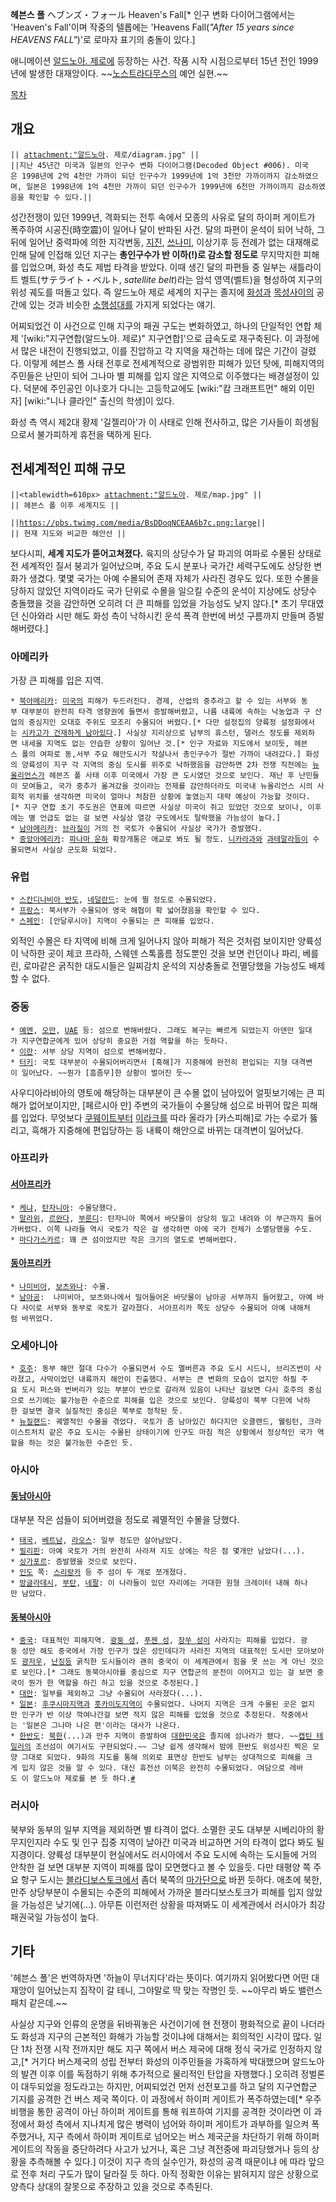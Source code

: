 '''헤븐스 폴'''
ヘブンズ・フォール
Heaven's Fall[* 인구 변화 다이어그램에서는 'Heaven's Fall'이며 작중의 텔롭에는 'Heavens Fall(''"After 15 years since HEAVENS FALL"'')'로 로마자 표기의 충돌이 있다.]

애니메이션 [[알드노아. 제로]]에 등장하는 사건. 작품 시작 시점으로부터 15년 전인 1999년에 발생한 대재앙이다. ~~[[노스트라다무스]]의 예언 실현.~~

[[목차]]

== 개요 ==
 || attachment:"알드노아. 제로/diagram.jpg" ||
 ||지난 45년간 미국과 일본의 인구수 변화 다이어그램(Decoded Object #006). 미국은 1998년에 2억 4천만 가까이 되던 인구수가 1999년에 1억 3천만 가까이까지 감소하였으며, 일본은 1998년에 1억 4천만 가까이 되던 인구수가 1999년에 6천만 가까이까지 감소하였음을 확인할 수 있다.||

성간전쟁이 있던 1999년, 격화되는 전투 속에서 모종의 사유로 달의 하이퍼 게이트가 폭주하여 시공진(時空震)이 일어나 달이 반파된 사건. 달의 파편이 운석이 되어 낙하, 그 뒤에 일어난 중력파에 의한 지각변동, [[지진]], [[쓰나미]], 이상기후 등 전례가 없는 대재해로 인해 달에 인접해 있던 지구는 '''총인구수가 반 이하(!)로 감소할 정도로''' 무지막지한 피해를 입었으며, 화성 측도 제법 타격을 받았다. 이때 생긴 달의 파편들 중 일부는 새틀라이트 벨트(サテライト・ベルト, ''satellite belt'')라는 암석 영역(벨트)을 형성하여 지구의 위성 궤도를 떠돌고 있다. 즉 알드노아 제로 세계의 지구는 졸지에 [[화성]]과 [[목성]]사이의 공간에 있는 것과 비슷한 [[소행성]]대를 가지게 되었다는 얘기.

어찌되었건 이 사건으로 인해 지구의 패권 구도는 변화하였고, 하나의 단일적인 연합 체제 '[wiki:"지구연합(알드노아. 제로)" 지구연합]'으로 급속도로 재구축된다. 이 과정에서 많은 내전이 진행되었고, 이를 진압하고 각 지역을 재건하는 데에 많은 기간이 걸렸다. 이렇게 헤븐스 폴 사태 전후로 전세계적으로 광범위한 피해가 있던 탓에, 피해지역의 주민들은 난민이 되어 그나마 별 피해를 입지 않은 지역으로 이주했다는 배경설정이 있다. 덕분에 주인공인 이나호가 다니는 고등학교에도 [wiki:"캄 크래프트먼" 해외 이민자] [wiki:"니나 클라인" 출신의 학생]이 있다. 

화성 측 역시 제2대 황제 '길젤리아'가 이 사태로 인해 전사하고, 많은 기사들이 희생됨으로서 불가피하게 휴전을 택하게 된다.

== 전세계적인 피해 규모 ==
 ||<tablewidth=610px> attachment:"알드노아. 제로/map.jpg" ||
 || 헤븐스 폴 이후 세계지도 ||

 ||https://pbs.twimg.com/media/BsDDoqNCEAA6b7c.png:large||
 || 현재 지도와 비교한 해안선 ||

보다시피, '''세계 지도가 뜯어고쳐졌다.''' 육지의 상당수가 달 파괴의 여파로 수몰된 상태로 전 세계적인 질서 붕괴가 일어났으며, 주요 도시 분포나 국가간 세력구도에도 상당한 변화가 생겼다. 몇몇 국가는 아예 수몰되어 존재 자체가 사라진 경우도 있다. 또한 수몰을 당하지 않았던 지역이라도 국가 단위로 수몰을 일으킬 수준의 운석이 지상에도 상당수 충돌했을 것을 감안하면 오히려 더 큰 피해를 입었을 가능성도 낮지 않다.[* 초기 무대였던 신아와라 시만 해도 화성 측이 낙하시킨 운석 폭격 한번에 버섯 구름까지 만들며 증발해버렸다.]

=== 아메리카 ===
가장 큰 피해를 입은 지역. 

 * [[북아메리카]]: [[미국]]의 피해가 두드러진다. 경제, 산업의 중추라고 할 수 있는 서부와 동부 대부분이 완전히 타격 영향권에 들면서 증발해버렸고, 나름 내륙에 속하는 낙농업과 구 산업의 중심지인 오대호 주위도 모조리 수몰되어 버렸다.[* 다만 설정집의 양륙정 설정화에서는 [https://pbs.twimg.com/media/CA1g8JcVEAAkk8o.jpg 시카고가 건재하게 남아있다].] 사실상 지리상으로 남부의 휴스턴, 댈러스 정도를 제외하면 내세울 지역도 없는 안습한 상황이 일어난 것.[* 인구 자료와 지도에서 보이듯, 헤븐스 폴의 여파로 동,서부 주요 해안도시가 작살나서 총인구수가 절반 가까이 내려갔다.] 화성의 양륙성이 지구 각 지역의 중심 도시를 위주로 낙하했음을 감안하면 2차 전쟁 직전에는 [[뉴올리언스]]가 헤븐즈 폴 사태 이후 미국에서 가장 큰 도시였던 것으로 보인다. 재난 후 난민들이 모여들고, 국가 중추가 옮겨갔을 것이라는 전제를 감안하더라도 미국내 뉴올리언스 시의 사회적 위치를 생각하면 미국이 얼마나 처참한 상황에 놓였는지 대략 예상이 가능할 것이다.[* 지구 연합 초기 주도권은 연표에 따르면 사실상 미국이 쥐고 있었던 것으로 보이나, 이후에는 별 언급도 없는 걸 보면 사실상 열강 구도에서도 탈락했을 가능성이 높다.] 
 * [[남아메리카]]: [[브라질]]이 거의 전 국토가 수몰되어 사실상 국가가 증발했다.
 * [[중앙아메리카]]: [[파나마 운하]] 확장개통은 애교로 봐도 될 정도. [[니카라과]]와 [[과테말라]]등이 수몰되면서 사실상 군도화 되었다.

=== 유럽 ===
 * [[스칸디나비아 반도]], [[네덜란드]]: 눈에 띌 정도로 수몰되었다.
 * [[프랑스]]: 북서부가 수몰되어 영국 해협이 확 넓어졌음을 확인할 수 있다. 
 * [[스페인]]: [안달루시아] 지역이 수몰되는 큰 피해를 입었다. 

외적인 수몰은 타 지역에 비해 크게 일어나지 않아 피해가 적은 것처럼 보이지만 양륙성이 낙하한 곳이 체코 프라하, 스웨덴 스톡홀름 정도뿐인 것을 보면 런던이나 파리, 베를린, 로마같은 굵직한 대도시들은 일찌감치 운석의 지상충돌로 전멸당했을 가능성도 배제할 수 없다.

=== 중동 ===
 * [[예멘]], [[오만]], [[UAE]] 등: 섬으로 변해버렸다. 그래도 복구는 빠르게 되었는지 아덴만 일대가 지구연합군에게 있어 상당히 중요한 거점 역할을 하는 듯하다.
 * [[이란]]: 서부 상당 지역이 섬으로 변해버렸다. 
 * [[터키]]: 국토 대부분이 수몰되어버리면서 [흑해]가 지중해에 완전히 편입되는 지형 대격변이 일어났다. ~~뭔가 [흠좀무]한 상황이 벌어진 듯~~

사우디아라비아의 영토에 해당하는 대부분이 큰 수몰 없이 남아있어 얼핏보기에는 큰 피해가 없어보이지만, [페르시아 만] 주변의 국가들이 수몰당해 섬으로 바뀌어 많은 피해를 입었다. 무엇보다 [[쿠웨이트]]부터 [[이라크]]를 따라 올라가 [카스피해]로 가는 수로가 뚫리고, 흑해가 지중해에 편입당하는 등 내륙이 해안으로 바뀌는 대격변이 일어났다.

=== 아프리카 ===
==== [[서아프리카]] ====
 * [[케냐]], [[탄자니아]]: 수몰당했다. 
 * [[말라위]], [[르완다]], [[부룬디]]: 탄자니아 쪽에서 바닷물이 상당히 밀고 내려와 이 부근까지 들어가버렸다. 이쪽 나라들 역시 국토가 작은 걸 생각하면 아에 국가 전체가 소멸당했을 수도. 
 * [[마다가스카르]]: 꽤 큰 섬이었지만 작은 크기의 열도로 변해버렸다. 
==== [[동아프리카]] ====
 * [[나미비아]], [[보츠와나]]: 수몰. 
 * [[남아공]]:  나미비아, 보츠와나에서 밀어들어온 바닷물이 남아공 서부까지 들어왔고, 아예 바다 사이로 서부와 동부로 국토가 갈라졌다. 서아프리카 쪽도 상당수 수몰되어 아예 내해처럼 바뀌었다.

=== 오세아니아 ===
 * [[호주]]: 동부 해안 절대 다수가 수몰되면서 수도 멜버른과 주요 도시 시드니, 브리즈번이 사라졌고, 사막이었던 내륙까지 해안이 진출했다. 서부는 큰 변화의 모습이 없지만 하필 주요 도시 퍼스와 번버리가 있는 부분이 반으로 갈라져 있음이 나타난 걸보면 다시 호주의 중심으로 쓰기에는 불가능한 수준으로 피해를 입은 것으로 보인다. 양륙성이 북부 다윈에 낙하한 걸보면 결국 실질적인 중심은 북부로 정착된 듯. 
 * [[뉴질랜드]]: 궤멸적인 수몰을 겪었다. 국토가 좀 남아있긴 하다지만 오클랜드, 웰링턴, 크라이스트처치 같은 주요 도시는 수몰된 상태이기에 인구도 마침 적은 상황에서 정상적인 국가 역할을 하는 것은 불가능한 수준인 듯.

=== 아시아 ===
==== [[동남아시아]] ==== 
대부분 작은 섬들이 되어버렸을 정도로 궤멸적인 수몰을 당했다. 

 * [[태국]], [[베트남]], [[라오스]]: 일부 정도만 살아남았다.
 * [[필리핀]]: 아예 국토가 거의 완전히 사라져 지도 상에는 작은 점 몇개만 남았다(...). 
 * [[싱가포르]]: 증발했을 것으로 보인다. 
 * [[인도]] 쪽: [[스리랑카]] 등 주 섬이 두 개로 쪼개졌다. 
 * [[방글라데시]], [[부탄]], [[네팔]]: 이 나라들이 있던 자리에는 거대한 원형 크레이터 내해 하나만 남았다. 
==== [[동북아시아]] ==== 
 * [[중국]]: 대표적인 피해지역. [[광둥 성]], [[푸젠 성]], [[장쑤 성]]이 사라지는 피해를 입었다. 광둥 성만 해도 중국에서 가장 인구가 많은 성인데다가 사라진 지역의 대표적인 도시만 모아보아도 [[광저우]], [[난징]]등 굵직한 도시들이라 괜히 중국이 이 세계관에서 힘을 못 쓰는 게 아닌 것으로 보인다.[* 그래도 동북아시아를 중심으로 지구 연합군의 분전이 이어지고 있는 걸 보면 중국이 뭔가 한 역할을 하긴 하고 있을 것으로 추정된다.] 
 * [[대만]]: 일부를 제외하고 그냥 수몰되어 사라졌다(...). 
 * [[일본]]: [[후쿠시마]]지역과 [[훗카이도]]지역이 수몰되었다. 나머지 지역은 크게 수몰된 곳은 없지만 인구가 반 이상 깍여나간걸 보면 적지 않은 피해를 입었을 것으로 추정된다. 작중에서는 '일본은 그나마 나은 편'이라는 대사가 나온다.
 * [[한반도]]: [[북한]](...)과 만주 지역이 증발하여 [[대한민국]]은 졸지에 섬나라가 됐다. ~~[[캡틴 테일러]]의 조선섬이 여기서도 구현되었다.~~ 그냥 쉽게 생각해서 밤에 한반도 위성사진 찍은 모양 그대로 되었다. 9화의 지도를 통해 의외로 표면상 한반도 남부는 상대적으로 피해를 크게 입지 않은 것을 알 수 있다. 대신 휴전선 이북은 완전히 수몰되었다. 여담으로 레바도 이 알드노아 제로를 본 듯 하다.[http://bbs2.ruliweb.daum.net/gaia/do/ruliweb/default/community/2078/read?articleId=25023611&objCate1=497&bbsId=G005&searchKey=subjectNcontent&itemId=143&sortKey=depth&searchValue=%EC%95%8C%EB%93%9C%EB%85%B8%EC%95%84&pageIndex=1 #]
=== 러시아 ===
북부와 동부의 일부 지역을 제외하면 별 타격이 없다. 소멸한 곳도 대부분 시베리아의 황무지인지라 수도 및 인구 집중 지역이 날아간 미국과 비교하면 거의 타격이 없다 봐도 될 지경이다. 양륙성 대부분이 현실에서도 러시아에서 주요 도시에 속하는 도시들에 거의 안착한 걸 보면 대부분 지역이 피해를 많이 모면했다고 볼 수 있을듯. 다만 태평양 쪽 주요 항구 도시는 [[블라디보스토크]]에서 좀더 북쪽의 [[마가단]]으로 바뀐 듯하다. 애초에 북한, 만주 상당부분이 수몰되는 수준의 피해에서 가까운 블라디보스토크가 피해를 입지 않았을 가능성은 낮기에(...). 아무튼 이런저런 상황을 따져봐도 이 세계관에서 러시아가 최강 패권국일 가능성이 높다.

== 기타 ==
'헤븐스 폴'은 번역하자면 '하늘이 무너지다'라는 뜻이다. 여기까지 읽어봤다면 어떤 대재앙이 일어났는지 짐작이 갈 테니, 그야말로 딱 맞는 작명인 듯. ~~아무리 봐도 밸런스 패치 같은데.~~

사실상 지구와 인류의 운명을 뒤바꿔놓은 사건이기에 현 전쟁이 평화적으로 끝이 나더라도 화성과 지구의 근본적인 화해가 가능할 것이냐에 대해서는 회의적인 시각이 많다. 일단 1차 전쟁 시작 전까지만 해도 지구 쪽에서 버스 제국에 대해 정식 국가로 인정하지 않고,[* 거기다 버스제국의 성립 전부터 화성의 이주민들을 가혹하게 박대했으며 알드노아의 발견 이후 이를 독점하기 위해 추가적으로 물리적인 탄압을 자행했다.] 오히려 정벌론이 대두되었을 정도라고는 하지만, 어찌되었건 먼저 선전포고를 하고 달의 지구연합군 기지를 공격한 건 버스 제국 쪽이다. 이 과정에서 하이퍼 게이트가 폭주하였는데[* 우주 비행을 통한 공격이 아닌 하이퍼 게이트를 통해 워프하여 기지를 공격한 것이라면 이 과정에서 화성 측에서 지나치게 많은 병력이 넘어와 하이퍼 게이트가 과부하를 일으켜 폭주했거나, 지구 측에서 하이퍼 게이트로 넘어오는 버스 제국군을 차단하기 위해 하이퍼 게이트의 작동을 중단하려다 사고가 났거나, 혹은 그냥 격전중에 파괴당했거나 등의 상황을 추측해볼 수 있다.] 이것이 지구 측의 실수인가, 화성의 공격 때문이냐 에 따라 앞으로 전후 처리 구도가 많이 달라질 듯 하다. 아직 정확한 이유는 밝혀지지 않은 상황으로 양측다 상대의 잘못으로 주장하고 있을 것으로 추측된다. 
